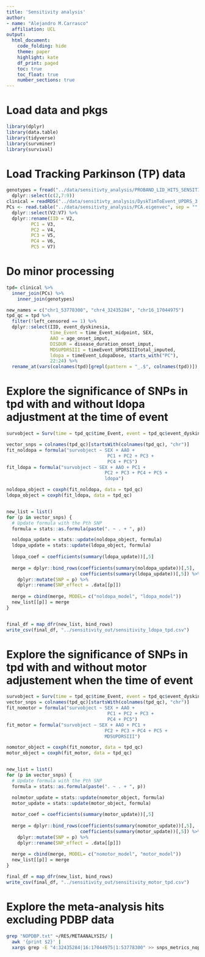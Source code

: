 ```yaml
---
title: 'Sensitivity analysis'
author: 
- name: "Alejandro M.Carrasco"
  affiliation: UCL
output: 
  html_document:
    code_folding: hide
    theme: paper
    highlight: kate
    df_print: paged
    toc: true
    toc_float: true
    number_sections: true
---
```



# Load data and pkgs
```r
library(dplyr)
library(data.table)
library(tidyverse)
library(survminer)
library(survival)
```


# Load Tracking Parkinson (TP) data
```r
genotypes = fread("../data/sensitivty_analysis/PROBAND_LID_HITS_SENSITIVITY.raw") %>%
  dplyr::select(c(2,7:9))
clinical = readRDS("../data/sensitivty_analysis/DyskTimToEvent_UPDRS_3.cov_motorSEX.RDS")
PCs <- read.table("../data/sensitivty_analysis/PCA.eigenvec", sep = "", header= FALSE )%>%
  dplyr::select(V2:V7) %>%
  dplyr::rename(IID = V2,
         PC1 = V3,
         PC2 = V4,
         PC3 = V5,
         PC4 = V6,
         PC5 = V7)
```


# Do minor processing

```r
tpd= clinical %>%
  inner_join(PCs) %>%
    inner_join(genotypes)

new_names = c("chr1_53778300", "chr4_32435284", "chr16_17044975")
tpd_qc = tpd %>%
  filter(!left_censored == 1) %>%
  dplyr::select(IID, event_dyskinesia, 
                time_Event = time_Event_midpoint, SEX,
                AAO = age_onset_imput,
                DISDUR = disease_duration_onset_imput, 
                MDSUPDRSIII = timeEvent_UPDRSIIItotal_imputed,
                ldopa = timeEvent_LdopaDose, starts_with("PC"),
                22:24) %>%
  rename_at(vars(colnames(tpd)[grepl(pattern = "_.$", colnames(tpd))]), ~new_names)
```


# Explore the significance of SNPs in tpd with and without ldopa adjustment at the time of event

```r
survobject = Surv(time = tpd_qc$time_Event, event = tpd_qc$event_dyskinesia)

vector_snps = colnames(tpd_qc)[startsWith(colnames(tpd_qc), "chr")]
fit_noldopa = formula("survobject ~ SEX + AAO + 
                                     PC1 + PC2 + PC3 + 
                                     PC4 + PC5")
fit_ldopa = formula("survobject ~ SEX + AAO + PC1 +
                                    PC2 + PC3 + PC4 + PC5 +
                                    ldopa")

noldopa_object = coxph(fit_noldopa, data = tpd_qc)
ldopa_object = coxph(fit_ldopa, data = tpd_qc)


new_list = list()
for (p in vector_snps) {
  # Update formula with the Pth SNP
  formula = stats::as.formula(paste(". ~ . + ", p))

  noldopa_update = stats::update(noldopa_object, formula)
  ldopa_update = stats::update(ldopa_object, formula)
  
  ldopa_coef = coefficients(summary(ldopa_update))[,5]
  
  merge = dplyr::bind_rows(coefficients(summary(noldopa_update))[,5], 
                           coefficients(summary(ldopa_update))[,5]) %>%
    dplyr::mutate(SNP = p) %>%
    dplyr::rename(SNP_effect = .data[[p]])
    
  merge = cbind(merge, MODEL= c("noldopa_model", "ldopa_model"))
  new_list[[p]] = merge
}


final_df = map_dfr(new_list, bind_rows)
write_csv(final_df, "../sensitivity_out/sensitivity_ldopa_tpd.csv")
```


# Explore the significance of SNPs in tpd with and without motor adjustement when the time of event

```r
survobject = Surv(time = tpd_qc$time_Event, event = tpd_qc$event_dyskinesia)
vector_snps = colnames(tpd_qc)[startsWith(colnames(tpd_qc), "chr")]
fit_nomotor = formula("survobject ~ SEX + AAO + 
                                     PC1 + PC2 + PC3 + 
                                     PC4 + PC5")
fit_motor = formula("survobject ~ SEX + AAO + PC1 +
                                    PC2 + PC3 + PC4 + PC5 +
                                    MDSUPDRSIII")

nomotor_object = coxph(fit_nomotor, data = tpd_qc)
motor_object = coxph(fit_motor, data = tpd_qc)


new_list = list()
for (p in vector_snps) {
  # Update formula with the Pth SNP
  formula = stats::as.formula(paste(". ~ . + ", p))

  nolmotor_update = stats::update(nomotor_object, formula)
  motor_update = stats::update(motor_object, formula)
  
  motor_coef = coefficients(summary(motor_update))[,5]
  
  merge = dplyr::bind_rows(coefficients(summary(nomotor_update))[,5], 
                           coefficients(summary(motor_update))[,5]) %>%
    dplyr::mutate(SNP = p) %>%
    dplyr::rename(SNP_effect = .data[[p]])
    
  merge = cbind(merge, MODEL= c("nomotor_model", "motor_model"))
  new_list[[p]] = merge
}

final_df = map_dfr(new_list, bind_rows)
write_csv(final_df, "../sensitivity_out/sensitivity_motor_tpd.csv")
```


# Explore the meta-analysis hits excluding PDBP data

```bash
grep "NOPDBP.txt" ~/RES/METAANALYSIS/ |  
  awk '{print $2}' | 
  xargs grep -E "4:32435284|16:17044975|1:53778300" >> snps_metrics_nopdbp.txt
```




